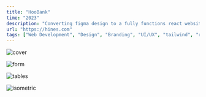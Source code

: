 ```yaml
---
title: "HooBank"
time: "2023"
description: "Converting figma design to a fully functions react website."
url: "https://hines.com"
tags: ["Web Development", "Design", "Branding", "UI/UX", "tailwind", "react.js"]
---
```


<Image
  src="/projects/hooBank/Hero.jpeg"
  alt="cover"
  width={2267}
  height={1280}
  caption="Hero Component"
/>

<Image
  src="/projects/hooBank/business.jpeg"
  alt="form"
  width={1408}
  height={927}
/>

<Image
  src="/projects/hooBank/testimonials.jpeg"
  alt="tables"
  width={1408}
  height={927}
/>

<Image
  src="/projects/hooBank/footer.jpeg"
  alt="isometric"
  width={2300}
  height={1037}
/>

